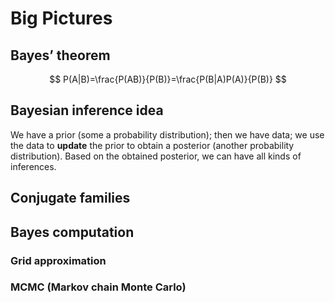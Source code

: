 # Big Pictures

## Bayes' theorem

$$
P(A|B)=\frac{P(AB)}{P(B)}=\frac{P(B|A)P(A)}{P(B)}
$$

## Bayesian inference idea

We have a prior (some a probability distribution); then we have data; we use
the data to **update** the prior to obtain a posterior (another probability distribution). Based on the obtained posterior, we can have all kinds of inferences. 

## Conjugate families

## Bayes computation

### Grid approximation

### MCMC (Markov chain Monte Carlo)